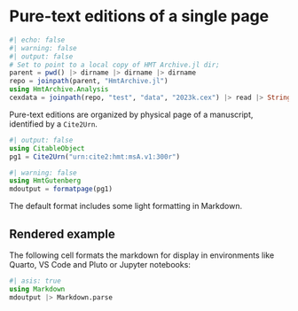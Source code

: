 # Pure-text editions of  a single page

```julia
#| echo: false
#| warning: false
#| output: false
# Set to point to a local copy of HMT Archive.jl dir;
parent = pwd() |> dirname |> dirname |> dirname
repo = joinpath(parent, "HmtArchive.jl")
using HmtArchive.Analysis
cexdata = joinpath(repo, "test", "data", "2023k.cex") |> read |> String
```

Pure-text editions are organized by physical page of a manuscript, identified by a `Cite2Urn`. 

```julia
#| output: false
using CitableObject
pg1 = Cite2Urn("urn:cite2:hmt:msA.v1:300r")
```



```julia
#| warning: false
using HmtGutenberg
mdoutput = formatpage(pg1)
```

The default format includes some light formatting in Markdown. 


## Rendered example

The following cell formats the markdown for display in environments like Quarto, VS Code and Pluto or Jupyter notebooks:

```julia
#| asis: true
using Markdown
mdoutput |> Markdown.parse
```